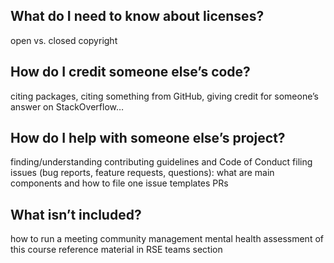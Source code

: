 ## What do I need to know about licenses?
  open vs. closed
  copyright

## How do I credit someone else’s code?
  citing packages, citing something from GitHub, giving credit for someone’s answer on StackOverflow…
  
## How do I help with someone else's project?
  finding/understanding contributing guidelines and Code of Conduct
  filing issues (bug reports, feature requests, questions): what are main components and how to file one
  issue templates
  PRs

## What isn’t included?
  how to run a meeting
  community management
  mental health
  assessment of this course
  reference material in RSE teams section
